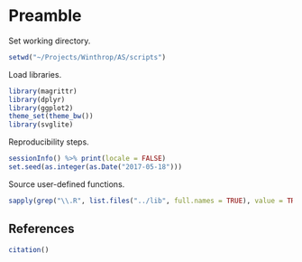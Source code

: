 # Preamble

Set working directory.

```r
setwd("~/Projects/Winthrop/AS/scripts")
```

Load libraries.

```r
library(magrittr)
library(dplyr)
library(ggplot2)
theme_set(theme_bw())
library(svglite)
```

Reproducibility steps.

```r
sessionInfo() %>% print(locale = FALSE)
set.seed(as.integer(as.Date("2017-05-18")))
```

Source user-defined functions.

```r
sapply(grep("\\.R", list.files("../lib", full.names = TRUE), value = TRUE), source)
```


## References

```r
citation()
```
